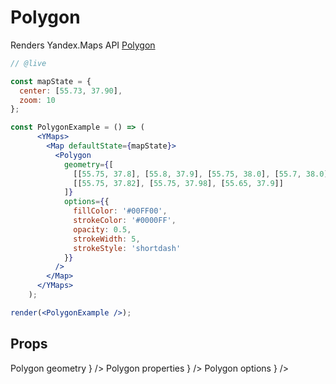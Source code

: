 


# Polygon

Renders Yandex.Maps API [Polygon][]

```jsx
// @live

const mapState = {
  center: [55.73, 37.90],
  zoom: 10
};

const PolygonExample = () => (
      <YMaps>
        <Map defaultState={mapState}>
          <Polygon
            geometry={[
              [[55.75, 37.8], [55.8, 37.9], [55.75, 38.0], [55.7, 38.0], [55.7, 37.8]],
              [[55.75, 37.82], [55.75, 37.98], [55.65, 37.9]]
            ]}
            options={{
              fillColor: '#00FF00',
              strokeColor: '#0000FF',
              opacity: 0.5,
              strokeWidth: 5,
              strokeStyle: 'shortdash'
            }}
          />
        </Map>
      </YMaps>
    );

render(<PolygonExample />);
```

## Props

<Props>
  <PropItem
    name="defaultGeometry"
    secondaryName="geometry"
    type="number[][][]"
    description={
      <Link
        href="https://tech.yandex.com/maps/doc/jsapi/2.1/ref/reference/Polygon-docpage/#Polygon__param-geometry"
      >
        Polygon geometry
      </Link>
    }
  />
  <PropItem
    name="defaultProperties"
    secondaryName="properties"
    type="Object"
    description={
      <Link
        href="https://tech.yandex.com/maps/doc/jsapi/2.1/ref/reference/Polygon-docpage/#Polygon__param-properties"
      >
        Polygon properties
      </Link>
    }
  />
  <PropItem
    name="defaultOptions"
    secondaryName="options"
    type="Object"
    description={
      <Link
        href="https://tech.yandex.com/maps/doc/jsapi/2.1/ref/reference/Polygon-docpage/#Polygon__param-options"
      >
        Polygon options
      </Link>
    }
  />
</Props>

<Events
  componentName="Polygon"
  url="https://tech.yandex.com/maps/doc/jsapi/2.1/ref/reference/Polygon-docpage/#Polygon__events-summary"
/>

[Polygon]: https://tech.yandex.com/maps/doc/jsapi/2.1/ref/reference/Polygon-docpage/
